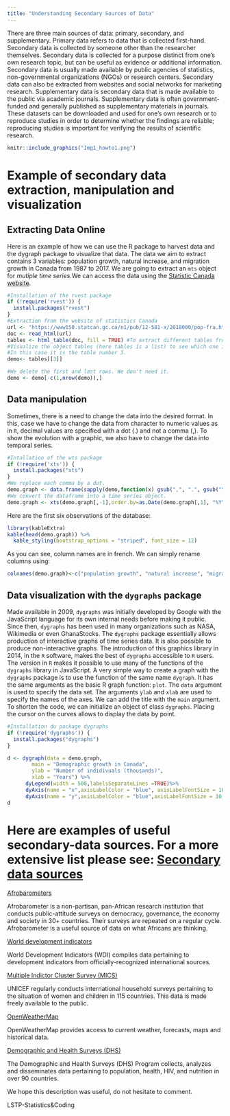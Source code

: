 ```yaml
---
title: "Understanding Secondary Sources of Data"
---
```


There are three main sources of data: primary, secondary, and supplementary. Primary data refers to data that is collected first-hand. Secondary data is collected by someone other than the researcher themselves. Secondary data is collected for a purpose distinct from one’s own research topic, but can be useful as evidence or additional information. Secondary data is usually made available by public agencies of statistics, non-governmental organizations (NGOs) or research centers. Secondary data can also be extracted from websites and social networks for marketing research. Supplementary data is secondary data that is made available to the public via academic journals. Supplementary data is often government-funded and generally published as supplementary materials in journals. These datasets can be downloaded and used for one’s own research or to reproduce studies in order to determine whether the findings are reliable; reproducing studies is important for verifying the results of scientific research. 


```r
knitr::include_graphics("Img1_howto1.png")
```

# Example of secondary data extraction, manipulation and visualization
## Extracting Data Online

Here is an example of how we can use the R package to harvest data and the dygraph package to visualize that data. The data we aim to extract contains 3 variables: population growth, natural increase, and migration growth in Canada from 1987 to 2017. We are going to extract an `mts` object for _mutiple time series_.We can access the data using the [Statistic Canada website](https://www150.statcan.gc.ca/n1/pub/12-581-x/2018000/pop-fra.htm). 

```r
#Installation of the rvest package
if (!require('rvest')) {
  install.packages("rvest")
}
#Extraction from the website of statistics Canada
url <- "https://www150.statcan.gc.ca/n1/pub/12-581-x/2018000/pop-fra.htm"
doc <- read_html(url)
tables <- html_table(doc, fill = TRUE) #To extract different tables from the website
#Visualize the object tables (here tables is a list) to see which one is targeted.
#In this case it is the table number 3.
demo<- tables[[3]]

#We delete the first and last rows. We don't need it.
demo <- demo[-c(1,nrow(demo)),]

```

## Data manipulation

Sometimes, there is a need to change the data into the desired format.
In this, case we have to change the data from character to numeric values as in `R`, decimal values are specified with a dot (.) and not a comma (,). To show the evolution with a graphic, we also have to change the data into temporal series.

```r
#Intallation of the wts package
if (!require('xts')) {
  install.packages("xts")
}
#We replace each comma by a dot.
demo.graph <- data.frame(sapply(demo,function(x) gsub(",", ".", gsub("\\.", "",x))))
#We convert the dataframe into a time series object.
demo.graph <- xts(demo.graph[,-1],order.by=as.Date(demo.graph[,1], "%Y"))
```


Here are the first six observations of the database: 

```r
library(kableExtra)
kable(head(demo.graph)) %>%
  kable_styling(bootstrap_options = "striped", font_size = 12)
```

As you can see, column names are in french. We can simply rename columns using:

```r
colnames(demo.graph)<-c("population growth", "natural increase", "migration growth")
```

## Data visualization with the `dygraphs` package

Made available in 2009, `dygraphs` was initially developed by Google with the JavaScript language for its own internal needs before making it public. Since then, `dygraphs` has been used in many organizations such as NASA, Wikimedia or even GhanaStocks. The `dygraphs` package essentially allows production of interactive graphs of time series data. It is also possible to produce non-interactive graphs. The introduction of this graphics library in 2014, in the `R` software, makes the best of `dygraphs` accessible to `R` users. The version in `R` makes it possible to use many of the functions of the `dygraphs` library in JavaScript. A very simple way to create a graph with the `dygraphs` package is to use the function of the same name `dygraph`. It has the same arguments as the basic R graph function: `plot`. The `data` argument is used to specify the data set. The arguments `ylab` and `xlab` are used to specify the names of the axes. We can add the title with the `main` argument. To shorten the code, we can initialize an object of class `dygraphs`. Placing the cursor on the curves allows to display the data by point.

```r
#Installation du package dygraphs
if (!require('dygraphs')) {
  install.packages("dygraphs")
}
```


```r
d <- dygraph(data = demo.graph, 
        main = "Demographic growth in Canada", 
        ylab = "Number of indidivuals (thousands)", 
        xlab = "Years") %>% 
      dyLegend(width = 500,labelsSeparateLines =TRUE)%>%
      dyAxis(name = "x",axisLabelColor = "blue", axisLabelFontSize = 10,drawGrid = FALSE) %>%
      dyAxis(name = "y",axisLabelColor = "blue",axisLabelFontSize = 10,gridLineWidth = 0.1)
d
```


# Here are examples of useful secondary-data sources. For a more extensive list please see: [Secondary data sources](https://researchguides.ben.edu/c.php?g=282050&p=7037030)

[Afrobarometers](https://afrobarometer.org/)

Afrobarometer is a non-partisan, pan-African research institution that conducts public-attitude surveys on democracy, governance, the economy and society in 30+ countries. Their surveys are repeated on a regular cycle. Afrobarometer is a useful source of data on what Africans are thinking.

[World development indicators](https://databank.worldbank.org/source/world-development-indicators)

World Development Indicators (WDI) compiles data pertaining to development indicators from officially-recognized international sources. 

[Multiple Indictor Cluster Survey (MICS)](http://www.unicef.org/statistics/index_24302.html)

UNICEF regularly conducts international household surveys pertaining to the situation of women and children in 115 countries. This data is made freely available to the public. 

[OpenWeatherMap](https://openweathermap.org/)

OpenWeatherMap provides access to current weather, forecasts, maps and historical data. 

[Demographic and Health Surveys (DHS)](http://dhsprogram.com/)

The Demographic and Health Surveys (DHS) Program collects, analyzes and disseminates data pertaining to population, health, HIV, and nutrition in over 90 countries.


We hope this description was useful, do not hesitate to comment.

LSTP-Statistics&Coding